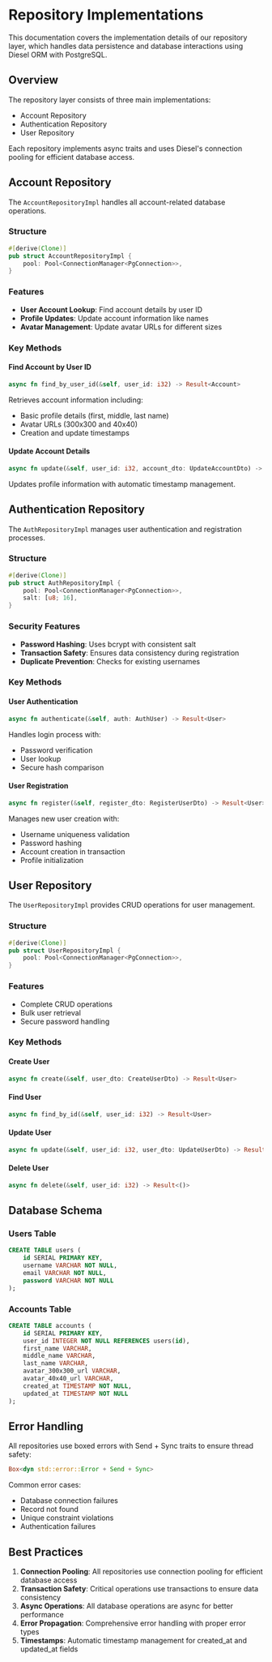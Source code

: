 # Repository Implementations

This documentation covers the implementation details of our repository layer, which handles data persistence and database interactions using Diesel ORM with PostgreSQL.

## Overview

The repository layer consists of three main implementations:
- Account Repository
- Authentication Repository
- User Repository

Each repository implements async traits and uses Diesel's connection pooling for efficient database access.

## Account Repository

The `AccountRepositoryImpl` handles all account-related database operations.

### Structure

```rust
#[derive(Clone)]
pub struct AccountRepositoryImpl {
    pool: Pool<ConnectionManager<PgConnection>>,
}
```

### Features

- **User Account Lookup**: Find account details by user ID
- **Profile Updates**: Update account information like names
- **Avatar Management**: Update avatar URLs for different sizes

### Key Methods

#### Find Account by User ID

```rust
async fn find_by_user_id(&self, user_id: i32) -> Result<Account>
```

Retrieves account information including:
- Basic profile details (first, middle, last name)
- Avatar URLs (300x300 and 40x40)
- Creation and update timestamps

#### Update Account Details

```rust
async fn update(&self, user_id: i32, account_dto: UpdateAccountDto) -> Result<Account>
```

Updates profile information with automatic timestamp management.

## Authentication Repository

The `AuthRepositoryImpl` manages user authentication and registration processes.

### Structure

```rust
#[derive(Clone)]
pub struct AuthRepositoryImpl {
    pool: Pool<ConnectionManager<PgConnection>>,
    salt: [u8; 16],
}
```

### Security Features

- **Password Hashing**: Uses bcrypt with consistent salt
- **Transaction Safety**: Ensures data consistency during registration
- **Duplicate Prevention**: Checks for existing usernames

### Key Methods

#### User Authentication

```rust
async fn authenticate(&self, auth: AuthUser) -> Result<User>
```

Handles login process with:
- Password verification
- User lookup
- Secure hash comparison

#### User Registration

```rust
async fn register(&self, register_dto: RegisterUserDto) -> Result<User>
```

Manages new user creation with:
- Username uniqueness validation
- Password hashing
- Account creation in transaction
- Profile initialization

## User Repository

The `UserRepositoryImpl` provides CRUD operations for user management.

### Structure

```rust
#[derive(Clone)]
pub struct UserRepositoryImpl {
    pool: Pool<ConnectionManager<PgConnection>>,
}
```

### Features

- Complete CRUD operations
- Bulk user retrieval
- Secure password handling

### Key Methods

#### Create User

```rust
async fn create(&self, user_dto: CreateUserDto) -> Result<User>
```

#### Find User

```rust
async fn find_by_id(&self, user_id: i32) -> Result<User>
```

#### Update User

```rust
async fn update(&self, user_id: i32, user_dto: UpdateUserDto) -> Result<User>
```

#### Delete User

```rust
async fn delete(&self, user_id: i32) -> Result<()>
```

## Database Schema

### Users Table
```sql
CREATE TABLE users (
    id SERIAL PRIMARY KEY,
    username VARCHAR NOT NULL,
    email VARCHAR NOT NULL,
    password VARCHAR NOT NULL
);
```

### Accounts Table
```sql
CREATE TABLE accounts (
    id SERIAL PRIMARY KEY,
    user_id INTEGER NOT NULL REFERENCES users(id),
    first_name VARCHAR,
    middle_name VARCHAR,
    last_name VARCHAR,
    avatar_300x300_url VARCHAR,
    avatar_40x40_url VARCHAR,
    created_at TIMESTAMP NOT NULL,
    updated_at TIMESTAMP NOT NULL
);
```

## Error Handling

All repositories use boxed errors with Send + Sync traits to ensure thread safety:
```rust
Box<dyn std::error::Error + Send + Sync>
```

Common error cases:
- Database connection failures
- Record not found
- Unique constraint violations
- Authentication failures

## Best Practices

1. **Connection Pooling**: All repositories use connection pooling for efficient database access
2. **Transaction Safety**: Critical operations use transactions to ensure data consistency
3. **Async Operations**: All database operations are async for better performance
4. **Error Propagation**: Comprehensive error handling with proper error types
5. **Timestamps**: Automatic timestamp management for created_at and updated_at fields